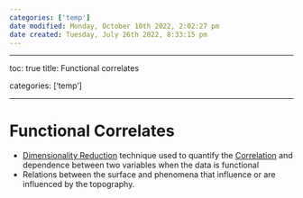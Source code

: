 ```yaml
---
categories: ['temp']
date modified: Monday, October 10th 2022, 2:02:27 pm
date created: Tuesday, July 26th 2022, 8:33:15 pm
---
```


---

toc: true
title: Functional correlates

categories: ['temp']

---

# Functional Correlates
- [Dimensionality Reduction](Dimensionality%20Reduction.qmd) technique used to quantify the [Correlation](Correlation.qmd) and dependence between two variables when the data is functional
- Relations between the surface and phenomena that influence or are influenced by the topography.



